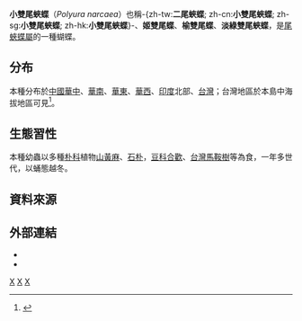 {{NoteTA
|G1=Butterfly
}}
{{noteTA
| T=zh-cn:二尾蛺蝶; zh-hk:二尾蛺蝶; zh-tw:小雙尾蛺蝶; zh-sg:二尾蛺蝶;
| 1=zh-cn:二尾蛺蝶; zh-hk:二尾蛺蝶; zh-tw:小雙尾蛺蝶; zh-sg:二尾蛺蝶;
}}
{{Speciesbox
| taxon = Polyura narcaea
| binomial_authority = Hewitson, 1854
| image = Polyura narcaea meghaduta 20130622.jpg
| image_caption = 台灣產亞種（''P. n. meghaduta''）
}}

'''小雙尾蛺蝶'''（''Polyura narcaea''）也稱-{zh-tw:'''二尾蛺蝶'''; zh-cn:'''小雙尾蛺蝶'''; zh-sg:'''小雙尾蛺蝶'''; zh-hk:'''小雙尾蛺蝶'''}-、'''姬雙尾蝶'''、'''榆雙尾蝶'''、'''淡綠雙尾蛺蝶'''，是[[尾蛺蝶屬|尾蛺蝶屬]]的一種蝴蝶。

==分布==
本種分布於[[中國|中國]][[華中|華中]]、[[華南|華南]]、[[華東|華東]]、[[華西|華西]]、[[印度|印度]]北部、[[台灣|台灣]]；台灣地區於本島中海拔地區可見<ref name="978-986-177-668-2">{{cite book|author=徐堉峰 |coauthors= |title=台灣蝴蝶圖鑑．下（蛺蝶） |year=2013 |publisher=晨星出版社 |location=台中市 |isbn=978-986-177-668-2 }}</ref>。

==生態習性==
本種幼蟲以多種[[朴科|朴科]]植物[[山黃麻|山黃麻]]、[[石朴|石朴]]，[[豆科|豆科]][[合歡|合歡]]、[[台灣馬鞍樹|台灣馬鞍樹]]等為食，一年多世代，以蛹態越冬。

==資料來源==
{{reflist}}

==外部連結==
* {{TaiBNET| zh=小雙尾蛺蝶 | id=347194| binomial= Polyura narcaea| sub = meghaduta | authority=Fruhstorfer, 1908| var= | accessdate=2015/04/18}} 
* {{Commonscat-inline|Polyura narcaea|小雙尾蛺蝶}}

{{Taxonbar}}
[[Category:_1854年描述的昆虫|X]]
[[Category:尾蛺蝶屬|X]]
[[Category:臺灣蝴蝶|X]]